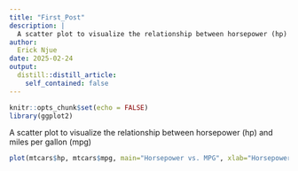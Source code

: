 ```yaml
---
title: "First_Post"
description: |
  A scatter plot to visualize the relationship between horsepower (hp) and miles per gallon (mpg)
author:
  Erick Njue
date: 2025-02-24
output:
  distill::distill_article:
    self_contained: false
---
```



```r
knitr::opts_chunk$set(echo = FALSE)
library(ggplot2)
```
A scatter plot to visualize the relationship between horsepower (hp) and miles per gallon (mpg)
```r
plot(mtcars$hp, mtcars$mpg, main="Horsepower vs. MPG", xlab="Horsepower (hp)", ylab="Miles per Gallon (mpg)", col="blue", pch=19) 

```




